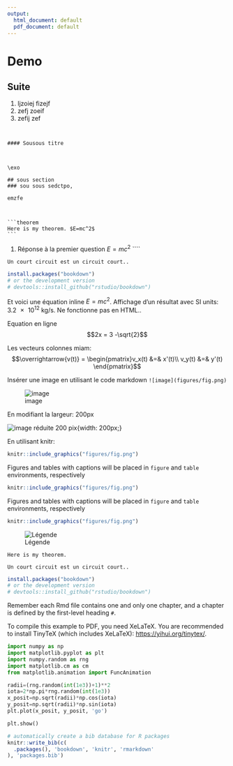 ```yaml
---
output:
  html_document: default
  pdf_document: default
---
```


# Demo {-}

## Suite

1. ljzoiej fizejf
2. zefj zoeif
3. zefij zef 

````


#### Sousous titre



\exo 

## sous section
### sou sous sedctpo,

emzfe



```theorem
Here is my theorem. $E=mc^2$
```
````
1. Réponse à la premier question $E=mc^2$
````


```definition
Un court circuit est un circuit court.. 
```

```r
install.packages("bookdown")
# or the development version
# devtools::install_github("rstudio/bookdown")
```

Et voici une équation inline $E=mc^2$. Affichage d'un résultat avec SI units: $\SI{3.2e12}{\kilo\gram\per\second}$. Ne fonctionne pas en HTML..

Equation en ligne $$2x  = 3 -\sqrt{2}$$


\begin{align}
x &= 2x +5 \\
-x &= 5 \\
x &= -5 
\end{align}

Les vecteurs colonnes miam:
$$\overrightarrow{v(t)} = \begin{pmatrix}v_x(t) &=& x'(t)\\
v_y(t) &=& y'(t)
\end{pmatrix}$$




Insérer une image en utilisant le code markdown
`![image](figures/fig.png)`

![image](figures/fig.png)

En modifiant la largeur: 200px

![image réduite 200 pix](figures/fig.png){width: 200px;}




En utilisant knitr: 

```r
knitr::include_graphics("figures/fig.png")
```

Figures and tables with captions will be placed in `figure` and `table` environments, respectively
```r
knitr::include_graphics("figures/fig.png")
```

\newpage

Figures and tables with captions will be placed in `figure` and `table` environments, respectively
```r
knitr::include_graphics("figures/fig.png")
```


![Légende](~/Desktop/termniale/figures/tasse-a-mesurer.png)

```theorem
Here is my theorem.
```

```definition
Un court circuit est un circuit court.. 
```

```r
install.packages("bookdown")
# or the development version
# devtools::install_github("rstudio/bookdown")
```

Remember each Rmd file contains one and only one chapter, and a chapter is defined by the first-level heading `#`.

To compile this example to PDF, you need XeLaTeX. You are recommended to install TinyTeX (which includes XeLaTeX): <https://yihui.org/tinytex/>.


```python
import numpy as np
import matplotlib.pyplot as plt
import numpy.random as rng
import matplotlib.cm as cm
from matplotlib.animation import FuncAnimation

radii=(rng.random(int(1e3))+1)**2
iota=2*np.pi*rng.random(int(1e3))
x_posit=np.sqrt(radii)*np.cos(iota)
y_posit=np.sqrt(radii)*np.sin(iota)
plt.plot(x_posit, y_posit, 'go')

plt.show()
```

```r
# automatically create a bib database for R packages
knitr::write_bib(c(
  .packages(), 'bookdown', 'knitr', 'rmarkdown'
), 'packages.bib')
```




